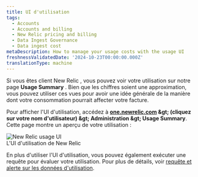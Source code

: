 ```yaml
---
title: UI d'utilisation
tags:
  - Accounts
  - Accounts and billing
  - New Relic pricing and billing
  - Data Ingest Governance
  - Data ingest cost
metaDescription: How to manage your usage costs with the usage UI
freshnessValidatedDate: '2024-10-23T00:00:00.000Z'
translationType: machine
---
```


Si vous êtes client New Relic , vous pouvez voir votre utilisation sur notre page **Usage Summary** . Bien que les chiffres soient une approximation, vous pouvez utiliser ces vues pour avoir une idée générale de la manière dont votre consommation pourrait affecter votre facture.

Pour afficher l&apos;UI d&apos;utilisation, accédez à **[one.newrelic.com](https://one.newrelic.com) &amp;gt; (cliquez sur votre nom d&apos;utilisateur) &amp;gt; Administration &amp;gt; Usage Summary**. Cette page montre un aperçu de votre utilisation :

<img title="New Relic usage UI" alt="New Relic usage UI" src="/images/accounts_screenshot-full_usage-ui.webp" />

<figcaption>
  L&apos;UI d&apos;utilisation de New Relic
</figcaption>

En plus d&apos;utiliser l&apos;UI d&apos;utilisation, vous pouvez également exécuter une requête pour évaluer votre utilisation. Pour plus de détails, voir [requête et alerte sur les données d&apos;utilisation](/docs/accounts/accounts-billing/new-relic-one-pricing-billing/usage-queries-alerts/).